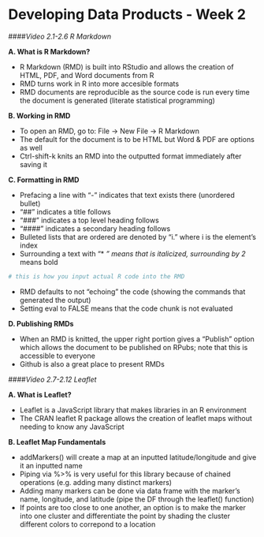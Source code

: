 Developing Data Products - Week 2
==========================================

####*Video 2.1-2.6 R Markdown*

**A. What is R Markdown?**

- R Markdown (RMD) is built into RStudio and allows the creation of HTML, PDF, and Word documents from R
- RMD turns work in R into more accesible formats
- RMD documents are reproducible as the source code is run every time the document is generated (literate statistical programming)

**B. Working in RMD**

- To open an RMD, go to: File -> New File -> R Markdown
- The default for the document is to be HTML but Word & PDF are options as well
- Ctrl-shift-k knits an RMD into the outputted format immediately after saving it

**C. Formatting in RMD**

- Prefacing a line with "-" indicates that text exists there (unordered bullet)
- "##" indicates a title follows
- "###" indicates a top level heading follows
- "####" indicates a secondary heading follows
- Bulleted lists that are ordered are denoted by "i." where i is the element's index
- Surrounding a text with "* <text> *" means that <text> is italicized, surrounding by 2 * means bold

```r
# this is how you input actual R code into the RMD
```

- RMD defaults to not "echoing" the code (showing the commands that generated the output)
- Setting eval to FALSE means that the code chunk is not evaluated

**D. Publishing RMDs**

- When an RMD is knitted, the upper right portion gives a "Publish" option which allows the document to be published on RPubs; note that this is accessible to everyone
- Github is also a great place to present RMDs 

####*Video 2.7-2.12 Leaflet*

**A. What is Leaflet?**

- Leaflet is a JavaScript library that makes libraries in an R environment
- The CRAN leaflet R package allows the creation of leaflet maps without needing to know any JavaScript

**B. Leaflet Map Fundamentals**

- addMarkers() will create a map at an inputted latitude/longitude and give it an inputted name
- Piping via %>% is very useful for this library because of chained operations (e.g. adding many distinct markers)
- Adding many markers can be done via data frame with the marker's name, longitude, and latitude (pipe the DF through the leaflet() function)
- If points are too close to one another, an option is to make the marker into one cluster and differentiate the point by shading the cluster different colors to correpond to a location